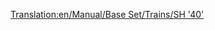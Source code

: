 [[Translation:en/Manual/Base Set/Trains/SH '40']]
{{en/Manual/Base Set/Trains/Trains|Cost=£35,156 ($70.312)
|Speed=177 kph (110 mph)
|Weight=82 t
|Power=5,000 hp
|Annual=£2,882 ($5.764)
|Designed=1973
|Lifespan=23
|Capacity=N/A
|Description=No description has been written for this train yet. If you know something about this train, feel free to edit this page and add it!
|Real-life=[http://en.wikipedia.org/wiki/British_Rail_Class_87 British Rail Class 87]
}}